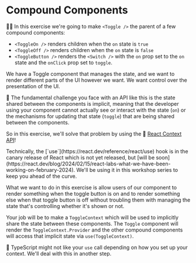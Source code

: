 # Compound Components

👨‍💼 In this exercise we're going to make `<Toggle />` the parent of a few
compound components:

- `<ToggleOn />` renders children when the `on` state is `true`
- `<ToggleOff />` renders children when the `on` state is `false`
- `<ToggleButton />` renders the `<Switch />` with the `on` prop set to the `on`
  state and the `onClick` prop set to `toggle`.

We have a Toggle component that manages the state, and we want to render
different parts of the UI however we want. We want control over the presentation
of the UI.

🦉 The fundamental challenge you face with an API like this is the state shared
between the components is implicit, meaning that the developer using your
component cannot actually see or interact with the state (`on`) or the
mechanisms for updating that state (`toggle`) that are being shared between the
components.

So in this exercise, we'll solve that problem by using the 📜
[React Context API](https://react.dev/reference/react/use#reading-context-with-use)!

<callout-info>
	Technically, the [`use`](https://react.dev/reference/react/use) hook is in the
	canary release of React which is not yet released, but [will be
	soon](https://react.dev/blog/2024/02/15/react-labs-what-we-have-been-working-on-february-2024).
	We'll be using it in this workshop series to keep you ahead of the curve.
</callout-info>

What we want to do in this exercise is allow users of our component to render
something when the toggle button is on and to render something else when that
toggle button is off without troubling them with managing the state that's
controlling whether it's shown or not.

Your job will be to make a `ToggleContext` which will be used to implicitly
share the state between these components. The `Toggle` component will render the
`ToggleContext.Provider` and the other compound components will access that
implicit state via `use(ToggleContext)`.

🦺 TypeScript might not like your `use` call depending on how you set up your
context. We'll deal with this in another step.
